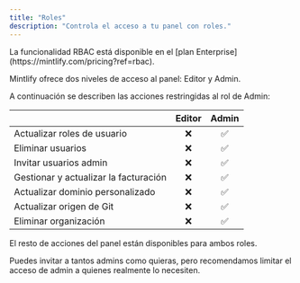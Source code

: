 ```yaml
---
title: "Roles"
description: "Controla el acceso a tu panel con roles."
---
```


<Info>
  La funcionalidad RBAC está disponible en el [plan Enterprise](https://mintlify.com/pricing?ref=rbac).
</Info>

Mintlify ofrece dos niveles de acceso al panel: Editor y Admin.

A continuación se describen las acciones restringidas al rol de Admin:

|                         | Editor | Admin |
| ----------------------- | :----: | :---: |
| Actualizar roles de usuario |   ❌   |  ✅   |
| Eliminar usuarios       |   ❌   |  ✅   |
| Invitar usuarios admin  |   ❌   |  ✅   |
| Gestionar y actualizar la facturación |   ❌   |  ✅   |
| Actualizar dominio personalizado |   ❌   |  ✅   |
| Actualizar origen de Git |   ❌   |  ✅   |
| Eliminar organización   |   ❌   |  ✅   |

El resto de acciones del panel están disponibles para ambos roles.

Puedes invitar a tantos admins como quieras, pero recomendamos limitar el acceso de admin a quienes realmente lo necesiten.
